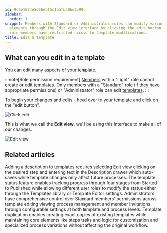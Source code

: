 ```yaml
---
id: 9c6e1674e5d56ebf5c1bafba0be2c99c
sidebar:
  order: 1
snippet: Members with Standard or Administrator roles can modify various template
  elements through the Edit view interface by clicking the edit button while Light
  role members have restricted access to template modifications.
title: Edit a template
---
```


## What can you edit in a template

You can edit many aspects of your [template](/products/pro/documenting/templates/).

:::note[Role permission requirement]
[Members](/products/pro/documenting/members/) with a "Light" role cannot create or edit [templates](/products/pro/documenting/templates/). Only members with a "Standard" role (if they have appropriate permissions) or "Administrator" role can edit [templates](/products/pro/documenting/templates/).
:::

To begin your changes and edits - head over to your [template](/products/pro/documenting/templates/) and click on the "edit button".

![Click edit](https://screenshots.tallyfy.com/tallyfy%2Fpro%2Fdesktop-light-open-edit-mode-template.png)

This is what we call the **Edit view**, we'll be using this interface to make all of our changes.

![Edit view](https://screenshots.tallyfy.com/tallyfy%2Fpro%2Fdesktop-light-show-template-created-by-tallyfyai.png)



<PageTree />


## Related articles
<CardGrid>
<LinkTitleCard header="<b>Edit Templates > Add a description to a template</b>" href="/products/pro/documenting/templates/edit-templates/add-description/" > Adding a description to templates requires selecting Edit view clicking on the desired step and entering text in the Description drawer which auto-saves while template changes only affect future processes. </LinkTitleCard>
<LinkTitleCard header="<b>Edit Templates > Change a template's status</b>" href="/products/pro/documenting/templates/edit-templates/change-template-state/" > The template status feature enables tracking progress through four stages from Started to Published while allowing different user roles to modify the status either through the Templates library or Template Editor settings. </LinkTitleCard>
<LinkTitleCard header="<b>Members > Manage member permissions</b>" href="/products/pro/documenting/members/how-do-i-manage-member-permissions-in-tallyfy/" > Administrators have comprehensive control over Standard members' permissions across template editing viewing process management and member invitations through configurable settings at both template and process levels. </LinkTitleCard>
<LinkTitleCard header="<b>Templates > Duplicate a template</b>" href="/products/pro/documenting/templates/how-do-i-duplicate-a-template-on-tallyfy/" > Template duplication enables creating exact copies of existing templates while maintaining core elements like steps tasks and logic for customization and specialized process variations without affecting the original workflow. </LinkTitleCard>
</CardGrid>